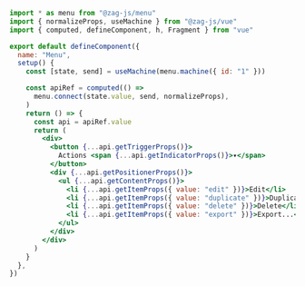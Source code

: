 ```jsx
import * as menu from "@zag-js/menu"
import { normalizeProps, useMachine } from "@zag-js/vue"
import { computed, defineComponent, h, Fragment } from "vue"

export default defineComponent({
  name: "Menu",
  setup() {
    const [state, send] = useMachine(menu.machine({ id: "1" }))

    const apiRef = computed(() =>
      menu.connect(state.value, send, normalizeProps),
    )
    return () => {
      const api = apiRef.value
      return (
        <div>
          <button {...api.getTriggerProps()}>
            Actions <span {...api.getIndicatorProps()}>▾</span>
          </button>
          <div {...api.getPositionerProps()}>
            <ul {...api.getContentProps()}>
              <li {...api.getItemProps({ value: "edit" })}>Edit</li>
              <li {...api.getItemProps({ value: "duplicate" })}>Duplicate</li>
              <li {...api.getItemProps({ value: "delete" })}>Delete</li>
              <li {...api.getItemProps({ value: "export" })}>Export...</li>
            </ul>
          </div>
        </div>
      )
    }
  },
})
```

